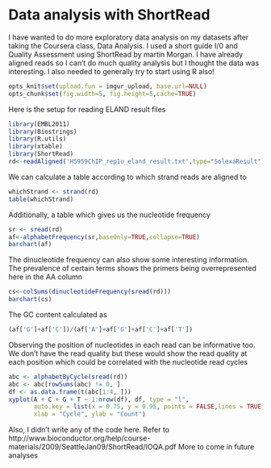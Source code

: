 Data analysis with ShortRead
========================================================

I have wanted to do more exploratory data analysis on my datasets after taking the Coursera class, Data Analysis. I used a short guide I/0 and Quality Assessment using ShortRead by martin Morgan. I have already aligned reads so I can't do much quality analysis but I thought the data was interesting. I also needed to generally try to start using R also!

```r
opts_knit$set(upload.fun = imgur_upload, base.url=NULL)
opts_chunk$set(fig.width=5, fig.height=5,cache=TRUE)
```

Here is the setup for reading ELAND result files
```r
library(EMBL2011)
library(Biostrings)
library(R.utils)
library(xtable)
library(ShortRead)
rd<-readAligned('HS959ChIP_rep1u_eland_result.txt',type="SolexaResult")
```

We can calculate a table according to which strand reads are aligned to
```r
whichStrand <- strand(rd)
table(whichStrand)
```

Additionally, a table which gives us the nucleotide frequency
```r
sr <- sread(rd)
af<-alphabetFrequency(sr,baseOnly=TRUE,collapse=TRUE)
barchart(af)
```

The dinucleotide frequency can also show some interesting information. The prevalence of certain terms shows the primers being overrepresented here in the AA column
```r
cs<-colSums(dinucleotideFrequency(sread(rd)))
barchart(cs)
```

The GC content calculated as
```r
(af['G']+af['C'])/(af['A']+af['G']+af['C']+af['T'])
```

Observing the position of nucleotides in each read can be informative too. We don't have the read quality but these would show the read quality at each position which could be correlated with the nucleotide read cycles
```r
abc <- alphabetByCycle(sread(rd))
abc <- abc[rowSums(abc) != 0, ]
df <- as.data.frame(t(abc[1:4, ]))
xyplot(A + C + G + T ~ 1:nrow(df), df, type = "l",
       auto.key = list(x = 0.75, y = 0.95, points = FALSE,lines = TRUE), 
       xlab = "Cycle", ylab = "Count")
```

Also, I didn't write any of the code here. Refer to http://www.bioconductor.org/help/course-materials/2009/SeattleJan09/ShortRead/IOQA.pdf
More to come in future analyses
